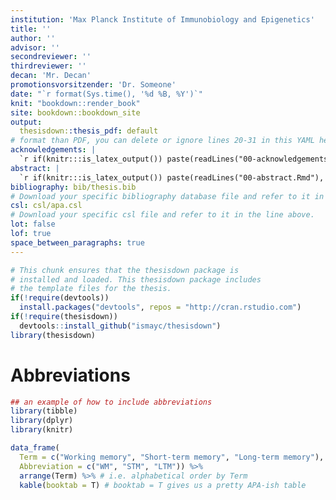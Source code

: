 ```yaml
---
institution: 'Max Planck Institute of Immunobiology and Epigenetics'
title: ''
author: ''
advisor: ''
secondreviewer: ''
thirdreviewer: ''
decan: 'Mr. Decan'
promotionsvorsitzender: 'Dr. Someone'
date: "`r format(Sys.time(), '%d %B, %Y')`"
knit: "bookdown::render_book"
site: bookdown::bookdown_site
output:
  thesisdown::thesis_pdf: default
# format than PDF, you can delete or ignore lines 20-31 in this YAML header.
acknowledgements: |
  `r if(knitr:::is_latex_output()) paste(readLines("00-acknowledgements.Rmd"), collapse = '\n  ')`
abstract: |
  `r if(knitr:::is_latex_output()) paste(readLines("00-abstract.Rmd"), collapse = '\n  ')`
bibliography: bib/thesis.bib
# Download your specific bibliography database file and refer to it in the line above.
csl: csl/apa.csl
# Download your specific csl file and refer to it in the line above.
lot: false
lof: true
space_between_paragraphs: true
---
```


```r
# This chunk ensures that the thesisdown package is
# installed and loaded. This thesisdown package includes
# the template files for the thesis.
if(!require(devtools))
  install.packages("devtools", repos = "http://cran.rstudio.com")
if(!require(thesisdown))
  devtools::install_github("ismayc/thesisdown")
library(thesisdown)
```

# Abbreviations {-}

```r
## an example of how to include abbreviations
library(tibble)
library(dplyr)
library(knitr)

data_frame(
  Term = c("Working memory", "Short-term memory", "Long-term memory"),
  Abbreviation = c("WM", "STM", "LTM")) %>%
  arrange(Term) %>% # i.e. alphabetical order by Term
  kable(booktab = T) # booktab = T gives us a pretty APA-ish table
```
